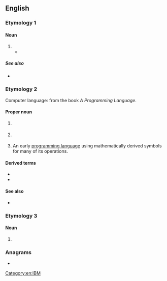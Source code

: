{{also|apl}}
{{slim-wikipedia|APL (disambiguation)}}
==English==

===Etymology 1===

====Noun====
{{en-noun|-}}

# {{initialism of|en|[[acute]] [[promyelocytic]] [[leukemia]]}}
#* {{quote-book|en|year=2010|author=[[w:Siddhartha Mukherjee|Siddhartha Mukherjee]]|title=[[w:The Emperor of All Maladies|The Emperor of All Maladies]] |publisher=Fourth Estate (2011)|page=407|passage=The disease that stood at the pivotal crossroads of oncology was yet another rare variant of leukemia called acute promyelocytic leukemia—'''APL'''.}}
=====See also=====
* {{projectlink|wikipedia|Acute promyelocytic leukemia}}

===Etymology 2===
Computer language: from the book ''A Programming Language''.

====Proper noun====
{{en-proper noun}}

# {{lb|en|astronomy|NASA|physics}} {{abbreviation of|en|[[applied|Applied]] [[physics|Physics]] [[laboratory|Laboratory]]|nodot=1}} {{gloss|a Johns Hopkins University laboratory}}
# {{lb|en|physics|US}} {{abbreviation of|en|[[applied|Applied]] [[physics|Physics]] [[laboratory|Laboratory]]|nodot=1}} {{gloss|at the University of Washington}}
# {{lb|en|computer languages}} An early [[programming language]] using mathematically derived symbols for many of its operations.

====Derived terms====
* {{l|en|APL-led}}
* {{l|en|pre-APL}}

====See also====
* {{projectlink|wikipedia|APL (programming language)}}

===Etymology 3===

====Noun====
{{en-noun}}

# {{lb|en|Scouting}} {{initialism of|en|[[assistant]] [[patrol leader]]}}

===Anagrams===
* {{anagrams|en|a=alp|ALP|LPA|PAL|PLA|Pal|Pla|alp|lap|pal}}

[[Category:en:IBM]]